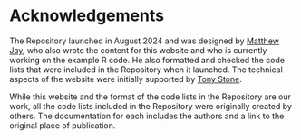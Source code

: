 # Acknowledgements {.unnumbered}

The Repository launched in August 2024 and was designed by [Matthew Jay](https://profiles.ucl.ac.uk/60536-matthew-jay){target="_blank"}, who also wrote the content for this website and who is currently working on the example R code. He also formatted and checked the code lists that were included in the Repository when it launched. The technical aspects of the website were initially supported by [Tony Stone](https://profiles.ucl.ac.uk/92864-tony-stone){target="_blank"}.

While this website and the format of the code lists in the Repository are our work, all the code lists included in the Repository were originally created by others. The documentation for each includes the authors and a link to the original place of publication.
